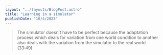 ```yaml
---
layout: "../layouts/BlogPost.astro"
title: "Learning in a simulator"
publishDate: "10/4/2023"
---
```



> The simulator doesn’t have to be perfect because the adaptation process which deals for variation from one world condition to another also deals with the variation from the simulator to the real world (33:49)


<YouTube id="https://www.youtube.com/embed/kOfesqNz2xU?si=pWLIaXV0FhKQpx9I&amp;start=2029" />
